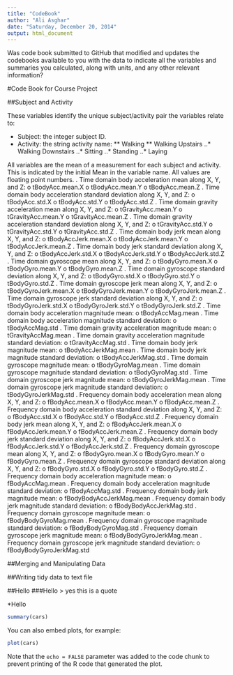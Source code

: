 ```yaml
---
title: "CodeBook"
author: "Ali Asghar"
date: "Saturday, December 20, 2014"
output: html_document
---
```


Was code book submitted to GitHub that modified and updates the codebooks available to you with the data to indicate all the variables and summaries you calculated, along with units, and any other relevant information?


#Code Book for Course Project


##Subject and Activity

These variables identify the unique subject/activity pair the variables relate to:

* Subject: the integer subject ID.
* Activity: the string activity name:
** Walking
** Walking Upstairs
..* Walking Downstairs
..* Sitting
..* Standing
..* Laying

All variables are the mean of a measurement for each subject and activity. This is indicated by the initial Mean in the variable name. All values are floating point numbers.
.    Time domain body acceleration mean along X, Y, and Z:
o	tBodyAcc.mean.X
o	tBodyAcc.mean.Y 
o	tBodyAcc.mean.Z
.	Time domain body acceleration standard deviation along X, Y, and Z:
o	tBodyAcc.std.X
o	tBodyAcc.std.Y 
o	tBodyAcc.std.Z
.	Time domain gravity acceleration mean along X, Y, and Z:
o	tGravityAcc.mean.Y
o	tGravityAcc.mean.Y 
o	tGravityAcc.mean.Z 
.	Time domain gravity acceleration standard deviation along X, Y, and Z:
o	tGravityAcc.std.Y
o	tGravityAcc.std.Y 
o	tGravityAcc.std.Z 
.	Time domain body jerk mean along X, Y, and Z:
o	tBodyAccJerk.mean.X
o	tBodyAccJerk.mean.Y
o	tBodyAccJerk.mean.Z
.	Time domain body jerk standard deviation along X, Y, and Z:
o	tBodyAccJerk.std.X
o	tBodyAccJerk.std.Y
o	tBodyAccJerk.std.Z
.	Time domain gyroscope mean along X, Y, and Z:
o	tBodyGyro.mean.X 
o	tBodyGyro.mean.Y 
o	tBodyGyro.mean.Z 
.	Time domain gyroscope standard deviation along X, Y, and Z:
o	tBodyGyro.std.X 
o	tBodyGyro.std.Y 
o	tBodyGyro.std.Z 
.	Time domain gyroscope jerk mean along X, Y, and Z:
o	tBodyGyroJerk.mean.X
o	tBodyGyroJerk.mean.Y
o	tBodyGyroJerk.mean.Z
.	Time domain gyroscope jerk standard deviation along X, Y, and Z:
o	tBodyGyroJerk.std.X
o	tBodyGyroJerk.std.Y
o	tBodyGyroJerk.std.Z
.	Time domain body acceleration magnitude mean:
o	tBodyAccMag.mean 
.	Time domain body acceleration magnitude standard deviation:
o	tBodyAccMag.std 
.	Time domain gravity acceleration magnitude mean:
o	tGravityAccMag.mean 
.	Time domain gravity acceleration magnitude standard deviation:
o	tGravityAccMag.std
.	Time domain body jerk magnitude mean:
o	tBodyAccJerkMag.mean
.	Time domain body jerk magnitude standard deviation:
o	tBodyAccJerkMag.std 
.	Time domain gyroscope magnitude mean:
o	tBodyGyroMag.mean
.	Time domain gyroscope magnitude standard deviation:
o	tBodyGyroMag.std 
.	Time domain gyroscope jerk magnitude mean:
o	tBodyGyroJerkMag.mean
.	Time domain gyroscope jerk magnitude standard deviation:
o	tBodyGyroJerkMag.std 
.	Frequency domain body acceleration mean along X, Y, and Z:
o	fBodyAcc.mean.X 
o	fBodyAcc.mean.Y 
o	fBodyAcc.mean.Z 
.	Frequency domain body acceleration standard deviation along X, Y, and Z:
o	fBodyAcc.std.X 
o	fBodyAcc.std.Y 
o	fBodyAcc.std.Z 
.	Frequency domain body jerk mean along X, Y, and Z:
o	fBodyAccJerk.mean.X 
o	fBodyAccJerk.mean.Y 
o	fBodyAccJerk.mean.Z 
.	Frequency domain body jerk standard deviation along X, Y, and Z:
o	fBodyAccJerk.std.X 
o	fBodyAccJerk.std.Y 
o	fBodyAccJerk.std.Z 
.	Frequency domain gyroscope mean along X, Y, and Z:
o	fBodyGyro.mean.X 
o	fBodyGyro.mean.Y 
o	fBodyGyro.mean.Z 
.	Frequency domain gyroscope standard deviation along X, Y, and Z:
o	fBodyGyro.std.X 
o	fBodyGyro.std.Y 
o	fBodyGyro.std.Z 
.	Frequency domain body acceleration magnitude mean:
o	fBodyAccMag.mean
.	Frequency domain body acceleration magnitude standard deviation:
o	fBodyAccMag.std 
.	Frequency domain body jerk magnitude mean:
o	fBodyBodyAccJerkMag.mean 
.	Frequency domain body jerk magnitude standard deviation:
o	fBodyBodyAccJerkMag.std
.	Frequency domain gyroscope magnitude mean:
o	fBodyBodyGyroMag.mean
.	Frequency domain gyroscope magnitude standard deviation:
o	fBodyBodyGyroMag.std 
.	Frequency domain gyroscope jerk magnitude mean:
o	fBodyBodyGyroJerkMag.mean
.	Frequency domain gyroscope jerk magnitude standard deviation:
o	fBodyBodyGyroJerkMag.std


##Merging and Manipulating Data

##Writing tidy data to text file


##Hello
###Hello
> yes this is a quote

*Hello



```r
summary(cars)
```

You can also embed plots, for example:

```r
plot(cars)
```

Note that the `echo = FALSE` parameter was added to the code chunk to prevent printing of the R code that generated the plot.


